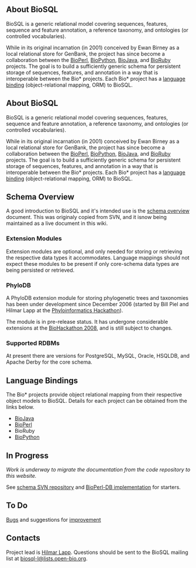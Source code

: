 ==About BioSQL==

BioSQL is a generic relational model covering sequences, features, sequence and feature annotation, a reference taxonomy, and ontologies (or controlled vocabularies). 

While in its original incarnation (in 2001) conceived by Ewan Birney as a local relational store for GenBank, the project has since become a collaboration between the [[bp:Main Page|BioPerl]], [[biopython:Main Page|BioPython]], [[bj:Main Page|BioJava]], and [http://bioruby.org BioRuby] projects. The goal is to build a sufficiently generic schema for persistent storage of sequences, features, and annotation in a way that is interoperable between the Bio* projects. Each Bio* project has a [[#Language Bindings|language binding]] (object-relational mapping, ORM) to BioSQL.

==About BioSQL==

BioSQL is a generic relational model covering sequences, features, sequence and feature annotation, a reference taxonomy, and ontologies (or controlled vocabularies). 

While in its original incarnation (in 2001) conceived by Ewan Birney as a local relational store for GenBank, the project has since become a collaboration between the [[bp:Main Page|BioPerl]], [[biopython:Main Page|BioPython]], [[bj:Main Page|BioJava]], and [http://bioruby.org BioRuby] projects. The goal is to build a sufficiently generic schema for persistent storage of sequences, features, and annotation in a way that is interoperable between the Bio* projects. Each Bio* project has a [[#Language Bindings|language binding]] (object-relational mapping, ORM) to BioSQL.

==Schema Overview==
A good introduction to BioSQL and it's intended use is the [[Schema Overview|schema overview]] document. This was originaly copied from SVN, and it isnow being maintained as a live document in this wiki.

===Extension Modules===

Extension modules are optional, and only needed for storing or retrieving the respective data types it accommodates. Language mappings should not expect these modules to be present if only core-schema data types are being persisted or retrieved.

===PhyloDB===
A PhyloDB extension module for storing phylogenetic trees and taxonomies has been under development since December 2006 (started by Bill Piel and Hilmar Lapp at the [http://hackathon.nescent.org/Phylohackathon_1 Phyloinformatics Hackathon]). 

The module is in pre-release status. It has undergone considerable extensions at the [http://hackathon.dbcls.jp BioHackathon 2008], and is still subject to changes.

===Supported RDBMs===

At present there are versions for PostgreSQL, MySQL, Oracle, HSQLDB, and Apache Derby for the core schema.

==Language Bindings==
The Bio* projects provide object relational mapping from their respective object models to BioSQL. Details for each project can be obtained from the links below.

* [[BioJava BioSQL ORM|BioJava]]
* [[bp:Bioperl-db|BioPerl]]
* BioRuby
* [http://cvs.biopython.org/cgi-bin/viewcvs/viewcvs.cgi/biopython/BioSQL/?cvsroot=biopython BioPython]

==In Progress==
''Work is underway to migrate the documentation from the code repository to this website.''

See [http://code.open-bio.org/svnweb/index.cgi/biosql/browse/biosql-schema/trunk schema SVN repository] and [http://code.open-bio.org/svnweb/index.cgi/bioperl/browse/bioperl-db/trunk/ BioPerl-DB implementation] for starters.

==To Do==
[[Bugs|Bugs]] and suggestions for [[Enhancement Requests|improvement]]

==Contacts==
Project lead is [[bp:Hilmar Lapp|Hilmar Lapp]]. Questions should be sent to the BioSQL mailing list at [mailto:biosql-l%40lists%2eopen-bio%2eorg biosql-l&#64;lists&#46;open-bio&#46;org].